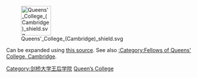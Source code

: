[[Image:Queens'_College_(Cambridge)_shield.svg|80px]]

{{Cambridge-University-college-students-category | college=王后学院}}
Can be expanded using [http://www.quns.cam.ac.uk/queens/misc/Eminent.html this source].
See also [[:Category:Fellows_of_Queens'_College,_Cambridge|:Category:Fellows of Queens' College, Cambridge]].
{{Commonscat|Alumni of Queens' College, Cambridge|剑桥大学王后学院校友}}

[[Category:剑桥大学王后学院|Category:剑桥大学王后学院]]
[[Category:劍橋大學各學院校友|Queen’s College]]